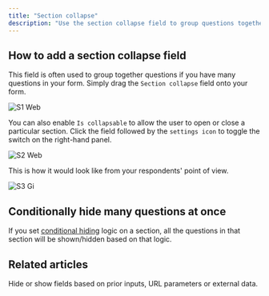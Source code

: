```yaml
---
title: "Section collapse"
description: "Use the section collapse field to group questions together and show or hide many questions at a time."
---
```


## How to add a section collapse field

This field is often used to group together questions if you have many questions in your form. Simply drag the `Section collapse` field onto your form.

![S1 Web](/images/s1.webp)

You can also enable `Is collapsable` to allow the user to open or close a particular section. Click the field followed by the `settings icon` to toggle the switch on the right-hand panel.

![S2 Web](/images/s2.webp)

This is how it would look like from your respondents' point of view.

![S3 Gi](/images/s3.gif)

## Conditionally hide many questions at once

If you set [conditional hiding](https://www.notion.so/Conditionally-hide-fields-dc375019d2cc42b18b96f9280c607f21?pvs=21) logic on a section, all the questions in that section will be shown/hidden based on that logic.

## Related articles

<CardGroup cols={3}>
  <Card title="Hide fields" icon="eye-slash" iconType="regular" color="#FFC738">
    Hide or show fields based on prior inputs, URL parameters or external data.
    </Card>
</CardGroup>